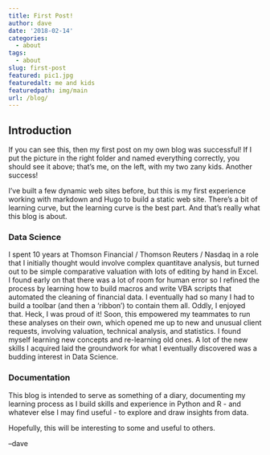 ```yaml
---
title: First Post!
author: dave
date: '2018-02-14'
categories:
  - about
tags:
  - about
slug: first-post
featured: pic1.jpg
featuredalt: me and kids
featuredpath: img/main
url: /blog/
---
```


## Introduction

If you can see this, then my first post on my own blog was successful! If I put the picture in the right folder and named everything correctly, you should see it above; that's me, on the left, with my two zany kids. Another success!

I've built a few dynamic web sites before, but this is my first experience working with markdown and Hugo to build a static web site. There's a bit of learning curve, but the learning curve is the best part. And that's really what this blog is about.


### Data Science

I spent 10 years at Thomson Financial / Thomson Reuters / Nasdaq in a role that I initially thought would involve complex quantitave analysis, but turned out to be simple comparative valuation with lots of editing by hand in Excel. I found early on that there was a lot of room for human error so I refined the process by learning how to build macros and write VBA scripts that automated the cleaning of financial data. I eventually had so many I had to build a toolbar (and then a 'ribbon') to contain them all. Oddly, I enjoyed that. Heck, I was proud of it! Soon, this empowered my teammates to run these analyses on their own, which opened me up to new and unusual client requests, involving valuation, technical analysis, and statistics. I found myself learning new concepts and re-learning old ones. A lot of the new skills I acquired laid the groundwork for what I eventually discovered was a budding interest in Data Science.


### Documentation

This blog is intended to serve as something of a diary, documenting my learning process as I build skills and experience in Python and R - and whatever else I may find useful - to explore and draw insights from data. 

Hopefully, this will be interesting to some and useful to others. 

--dave
